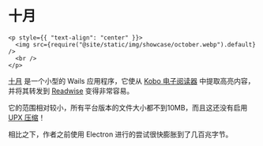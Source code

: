 # 十月

```mdx-code-block
<p style={{ "text-align": "center" }}>
  <img src={require("@site/static/img/showcase/october.webp").default} />
  <br />
</p>
```

[十月](https://october.utf9k.net) 是一个小型的 Wails 应用程序，它使从 [Kobo 电子阅读器](https://en.wikipedia.org/wiki/Kobo_eReader) 中提取高亮内容，并将其转发到 [Readwise](https://readwise.io) 变得非常容易。

它的范围相对较小，所有平台版本的文件大小都不到10MB，而且这还没有启用 [UPX 压缩](https://upx.github.io/)！

相比之下，作者之前使用 Electron 进行的尝试很快膨胀到了几百兆字节。